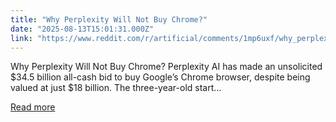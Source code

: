 ```yaml
---
title: "Why Perplexity Will Not Buy Chrome?"
date: "2025-08-13T15:01:31.000Z"
link: "https://www.reddit.com/r/artificial/comments/1mp6uxf/why_perplexity_will_not_buy_chrome/"
---
```


Why Perplexity Will Not Buy Chrome?
 Perplexity AI has made an unsolicited $34.5 billion all-cash bid to buy Google’s Chrome browser, despite being valued at just $18 billion. The three-year-old start...

[Read more](https://www.reddit.com/r/artificial/comments/1mp6uxf/why_perplexity_will_not_buy_chrome/)
